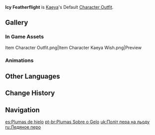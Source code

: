 {{Outfit Infobox
|id           = 201500
|image        = <gallery>
Character Kaeya Full Wish.png|Wish
Character Kaeya Game.png|In Game
</gallery>
|character    = Kaeya
|type         = Default
|description  = [[Kaeya]]'s outfit. Fashionable clothes festooned with a fur collar.
|obtain       = Unlocked upon obtaining character
}}
'''Icy Featherflight''' is [[Kaeya]]'s Default [[Character Outfit]].

==Gallery==
===In Game Assets===
<gallery hideaddbutton="true" captionalign="center">
Item Character Outfit.png|Item
Character Kaeya Wish.png|Preview
</gallery>

===Animations===
{{Preview
|size=180px
|file1=Idle Kaeya 1
|file2=Idle Kaeya 2
|file3=Talent Menu Kaeya
|file4=Weapon Menu Kaeya
}}

==Other Languages==
{{Other Languages
|en      = Icy Featherflight
|zhs     = 冰上飞羽
|zhs_rm  = Bīngshàng Fēiyǔ
|zht     = 冰上飛羽
|zht_rm  = Bīngshàng Fēiyǔ
|zh_tl   = Flying Feathers on Ice
|ja      = 氷上の飛翼
|ja_rm   = Hyoujou no Hiyoku
|ja_tl   = Bird in Flight on Ice
|ko      = 얼음 위 깃털
|ko_rm   = Eoleum Wi Gitteol
|ko_tl   = Feathers on Ice
|es      = Plumas de hielo
|es_tl   = Feathers of Ice
|fr      = Plumes de glace
|fr_tl   = Feathers of Ice
|ru      = Ледяное перо
|ru_tl   = Ice Feather
|th      = ปีกแห่งเหมันต์
|th_rm   = Pik haeng Heman
|th_tl   = Wings of Winter
|vi      = Cánh Lướt Trên Băng
|vi_tl   = Wings Glide on Ice
|de      = Eisiger Federflug
|de_tl   = Icy Featherflight
|id      = Icy Featherflight
|pt      = Plumas sobre o Gelo
|pt_tl   = Plumes above the Ice
}}

==Change History==
{{Change History|1.0}}

==Navigation==
{{Dressing Room Navbox|type=outfit}}

[[es:Plumas de hielo]]
[[pt-br:Plumas Sobre o Gelo]]
[[uk:Політ пера на льоду]]
[[ru:Ледяное перо]]